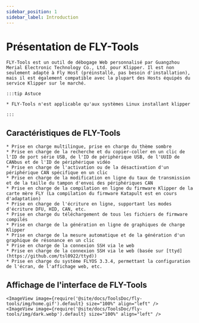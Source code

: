 ```yaml
---
sidebar_position: 1
sidebar_label: Introduction
---
```


# Présentation de FLY-Tools

    FLY-Tools est un outil de débogage Web personnalisé par Guangzhou Merial Electronic Technology Co., Ltd. pour Klipper. Il est non seulement adapté à Fly Host (préinstallé, pas besoin d'installation), mais il est également compatible avec la plupart des Hosts équipés du service Klipper sur le marché.

    :::tip Astuce

    * FLY-Tools n'est applicable qu'aux systèmes Linux installant klipper

    :::

## Caractéristiques de FLY-Tools

    * Prise en charge multilingue, prise en charge du thème sombre
    * Prise en charge de la recherche et du copier-coller en un clic de l'ID de port série USB, de l'ID de périphérique USB, de l'UUID de CANbus et de l'ID de périphérique vidéo
    * Prise en charge de l'activation ou de la désactivation d'un périphérique CAN spécifique en un clic
    * Prise en charge de la modification en ligne du taux de transmission et de la taille du tampon d'envoi des périphériques CAN
    * Prise en charge de la compilation en ligne du firmware Klipper de la carte mère FLY (La compilation du firmware Katapult est en cours d'adaptation)
    * Prise en charge de l'écriture en ligne, supportant les modes d'écriture DFU, HID, CAN, etc.
    * Prise en charge du téléchargement de tous les fichiers de firmware compilés
    * Prise en charge de la génération en ligne de graphiques de charge Klipper
    * Prise en charge de la mesure automatique et de la génération d'un graphique de résonance en un clic
    * Prise en charge de la connexion SSH via le web
    * Prise en charge de la connexion SSH via le web (basée sur [ttyd](https://github.com/tsl0922/ttyd))
    * Prise en charge du système FLYOS 3.3.4, permettant la configuration de l'écran, de l'affichage web, etc.

## Affichage de l'interface de FLY-Tools

    <ImageView image={require('@site/docs/ToolsDoc/fly-tools/img/home.gif').default} size="100%" align="left" />
    <ImageView image={require('@site/docs/ToolsDoc/fly-tools/img/dark.webp').default} size="100%" align="left" />
